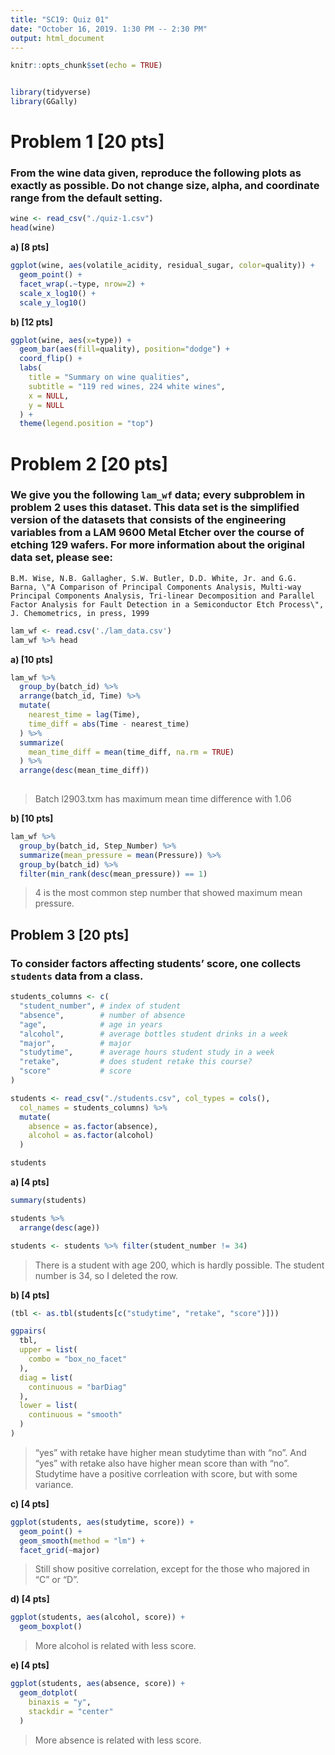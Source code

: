 ```yaml
---
title: "SC19: Quiz 01"
date: "October 16, 2019. 1:30 PM -- 2:30 PM"
output: html_document
---
```

```r
knitr::opts_chunk$set(echo = TRUE)


library(tidyverse)
library(GGally)
```

# Problem 1 [20 pts]

### From the wine data given, reproduce the following plots as exactly as possible. Do not change size, alpha, and coordinate range from the default setting.

```r
wine <- read_csv("./quiz-1.csv")
head(wine)
```


**a) [8 pts]**

```r
ggplot(wine, aes(volatile_acidity, residual_sugar, color=quality)) +
  geom_point() +
  facet_wrap(.~type, nrow=2) +
  scale_x_log10() +
  scale_y_log10()

```


**b) [12 pts]**

```r
ggplot(wine, aes(x=type)) +
  geom_bar(aes(fill=quality), position="dodge") +
  coord_flip() +
  labs(
    title = "Summary on wine qualities",
    subtitle = "119 red wines, 224 white wines",
    x = NULL,
    y = NULL
  ) +
  theme(legend.position = "top")

```


# Problem 2 [20 pts]

### We give you the following `lam_wf` data; every subproblem in problem 2 uses this dataset. This data set is the simplified version of the datasets that consists of the engineering variables from a LAM 9600 Metal Etcher over the course of etching 129 wafers. For more information about the original data set, please see:

```
B.M. Wise, N.B. Gallagher, S.W. Butler, D.D. White, Jr. and G.G. Barna, \"A Comparison of Principal Components Analysis, Multi-way Principal Components Analysis, Tri-linear Decomposition and Parallel Factor Analysis for Fault Detection in a Semiconductor Etch Process\", J. Chemometrics, in press, 1999
```

```r
lam_wf <- read.csv('./lam_data.csv')
lam_wf %>% head
```


**a) [10 pts]**

```r
lam_wf %>% 
  group_by(batch_id) %>% 
  arrange(batch_id, Time) %>% 
  mutate(
    nearest_time = lag(Time),
    time_diff = abs(Time - nearest_time)
  ) %>% 
  summarize(
    mean_time_diff = mean(time_diff, na.rm = TRUE)
  ) %>% 
  arrange(desc(mean_time_diff))
  
```

> Batch l2903.txm	has maximum mean time difference with 1.06

**b) [10 pts]**

```r
lam_wf %>% 
  group_by(batch_id, Step_Number) %>% 
  summarize(mean_pressure = mean(Pressure)) %>% 
  group_by(batch_id) %>% 
  filter(min_rank(desc(mean_pressure)) == 1)
```

> 4 is the most common step number that showed maximum mean pressure.

## Problem 3 [20 pts]

### To consider factors affecting students' score, one collects `students` data from a class.

```r
students_columns <- c(
  "student_number", # index of student
  "absence",        # number of absence
  "age",            # age in years
  "alcohol",        # average bottles student drinks in a week
  "major",          # major
  "studytime",      # average hours student study in a week
  "retake",         # does student retake this course?
  "score"           # score
)

students <- read_csv("./students.csv", col_types = cols(),
  col_names = students_columns) %>%
  mutate(
    absence = as.factor(absence),
    alcohol = as.factor(alcohol)
  )

students

```

**a) [4 pts] **

```r
summary(students)

students %>% 
  arrange(desc(age))

students <- students %>% filter(student_number != 34)
```

> There is a student with age 200, which is hardly possible. The student number is 34, so I deleted the row.

**b) [4 pts]**

```r
(tbl <- as.tbl(students[c("studytime", "retake", "score")]))

ggpairs(
  tbl,
  upper = list(
    combo = "box_no_facet"
  ),
  diag = list(
    continuous = "barDiag"
  ),
  lower = list(
    continuous = "smooth"
  )
)

```

> "yes" with retake have higher mean studytime than with "no". And "yes" with retake also have higher mean score than with "no". Studytime have a positive corrleation with score, but with some variance.

**c) [4 pts]**

```r
ggplot(students, aes(studytime, score)) +
  geom_point() +
  geom_smooth(method = "lm") +
  facet_grid(~major)
```

> Still show positive correlation, except for the those who majored in "C" or "D".

**d) [4 pts]**

```r
ggplot(students, aes(alcohol, score)) +
  geom_boxplot()
```

> More alcohol is related with less score.

**e) [4 pts]**

```r
ggplot(students, aes(absence, score)) +
  geom_dotplot(
    binaxis = "y",
    stackdir = "center"
  )
```

> More absence is related with less score.

